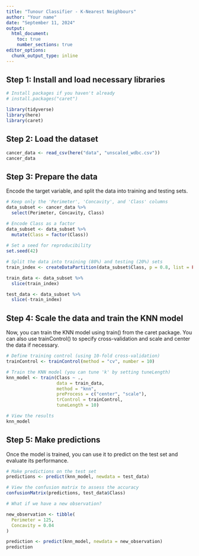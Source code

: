 ```yaml
---
title: "Tunour Classifier - K-Nearest Neighbours"
author: "Your name"
date: "September 11, 2024"
output: 
  html_document:
    toc: true
    number_sections: true
editor_options: 
  chunk_output_type: inline
---
```


## Step 1: Install and load necessary libraries

```r
# Install packages if you haven't already
# install.packages("caret")

library(tidyverse)
library(here)
library(caret)
```

## Step 2: Load the dataset

```r

cancer_data <- read_csv(here("data", "unscaled_wdbc.csv"))
cancer_data
```

## Step 3: Prepare the data

Encode the target variable, and split the data into training and testing sets.

```r

# Keep only the 'Perimeter', 'Concavity', and 'Class' columns
data_subset <- cancer_data %>% 
  select(Perimeter, Concavity, Class)

# Encode Class as a factor
data_subset <- data_subset %>% 
  mutate(Class = factor(Class))
  
# Set a seed for reproducibility
set.seed(42)

# Split the data into training (80%) and testing (20%) sets
train_index <- createDataPartition(data_subset$Class, p = 0.8, list = FALSE)

train_data <- data_subset %>% 
  slice(train_index)

test_data <- data_subset %>% 
  slice(-train_index)

```

## Step 4: Scale the data and train the KNN model

Now, you can train the KNN model using train() from the caret package. You can also use trainControl() to specify cross-validation and scale and center the data if necessary.

```r
# Define training control (using 10-fold cross-validation)
trainControl <- trainControl(method = "cv", number = 10)

# Train the KNN model (you can tune 'k' by setting tuneLength)
knn_model <- train(Class ~ ., 
                   data = train_data, 
                   method = "knn",
                   preProcess = c("center", "scale"), 
                   trControl = trainControl, 
                   tuneLength = 10)

# View the results
knn_model

```

## Step 5: Make predictions

Once the model is trained, you can use it to predict on the test set and evaluate its performance.

```r
# Make predictions on the test set
predictions <- predict(knn_model, newdata = test_data)

# View the confusion matrix to assess the accuracy
confusionMatrix(predictions, test_data$Class)
```


```r
# What if we have a new observation?

new_observation <- tibble(
  Perimeter = 125,
  Concavity = 0.04
) 

prediction <- predict(knn_model, newdata = new_observation)
prediction
```
